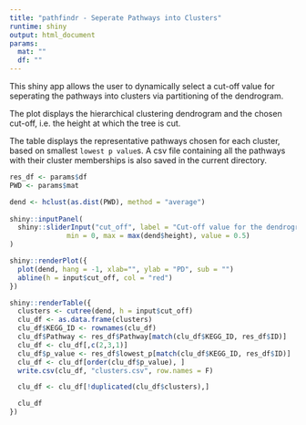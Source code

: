 ```yaml
---
title: "pathfindr - Seperate Pathways into Clusters"
runtime: shiny
output: html_document
params:
  mat: ""
  df: ""
---
```


This shiny app allows the user to dynamically select a cut-off value for seperating the pathways into clusters via partitioning of the dendrogram. 

The plot displays the hierarchical clustering dendrogram and the chosen cut-off, i.e. the height at which the tree is cut.

The table displays the representative pathways chosen for each cluster, based on smallest `lowest p value`s. A csv file containing all the pathways with their cluster memberships is also saved in the current directory.

```r
res_df <- params$df
PWD <- params$mat

dend <- hclust(as.dist(PWD), method = "average")
  
shiny::inputPanel(
  shiny::sliderInput("cut_off", label = "Cut-off value for the dendrogram:",
              min = 0, max = max(dend$height), value = 0.5)
)

shiny::renderPlot({
  plot(dend, hang = -1, xlab="", ylab = "PD", sub = "")
  abline(h = input$cut_off, col = "red")
})

shiny::renderTable({
  clusters <- cutree(dend, h = input$cut_off)
  clu_df <- as.data.frame(clusters)
  clu_df$KEGG_ID <- rownames(clu_df)
  clu_df$Pathway <- res_df$Pathway[match(clu_df$KEGG_ID, res_df$ID)]
  clu_df <- clu_df[,c(2,3,1)]
  clu_df$p_value <- res_df$lowest_p[match(clu_df$KEGG_ID, res_df$ID)]
  clu_df <- clu_df[order(clu_df$p_value), ]
  write.csv(clu_df, "clusters.csv", row.names = F)

  clu_df <- clu_df[!duplicated(clu_df$clusters),]

  clu_df
})

```
